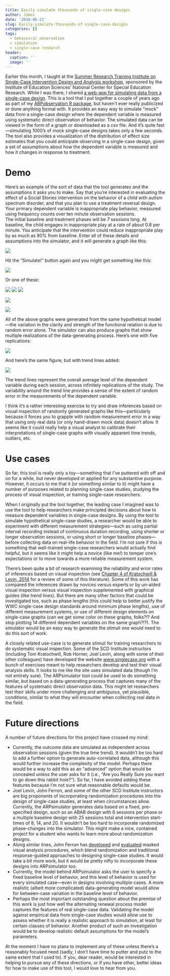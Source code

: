 ```yaml
---
title: Easily simulate thousands of single-case designs
author: James
date: '2018-06-21'
slug: Easily-simulate-thousands-of-single-case-designs
categories: []
tags:
  - behavioral observation
  - simulation
  - single-case research
header:
  caption: ''
  image: ''
---
```


Earlier this month, I taught at the [Summer Research Training Institute on Single-Case Intervention Design and Analysis workshop](https://scdinstitute2018.com/), sponsored by the Institute of Education Sciences' National Center for Special Education Research. 
While I was there, I shared [a web-app for simulating data from a single-case design](https://jepusto.shinyapps.io/ARPsimulator/). 
This is a tool that I put together a couple of years ago as part of my [ARPobservation R package](/software/arpobservation/), but haven't ever really publicized or done anything formal with.
It provides an easy way to simulate "mock" data from a single-case design where the dependent variable is measured using systematic direct observation of behavior.
The simulated data can be viewed in the form of a graph or downloaded as a csv file.
And it's quite fast---simulating 1000's of mock single-case designs takes only a few seconds.
The tool also provides a visualization of the distribution of effect size estimates that you could anticipate observing in a single-case design, given a set of assumptions about how the dependent variable is measured and how it changes in response to treatment. 

# Demo

Here's an example of the sort of data that the tool generates and the assumptions it asks you to make. 
Say that you're interested in evaluating the effect of a Social Stories intervention on the behavior of a child with autism spectrum disorder, and that you plan to use a treatment reversal design.
Your primary dependent variable is inappropriate play behavior, measured using frequency counts over ten minute observation sessions.  
The initial baseline and treatment phases will be 7 sessions long.
At baseline, the child engages in inappropriate play at a rate of about 0.8 per minute. 
You anticipate that the intervention could reduce inappropriate play by as much as 90% from baseline. 
Enter all of these details and assumptions into the simulator, and it will generate a graph like this:

![](/img/Crozier-Tincani-simulated-data-A.png)

Hit the "Simulate!" button again and you might get something like this:

![](/img/Crozier-Tincani-simulated-data-B.png)

Or one of these:

![](/img/Crozier-Tincani-simulated-data-C.png)
![](/img/Crozier-Tincani-simulated-data-A.png)
![](/img/Crozier-Tincani-simulated-data-A.png)

![](/img/Crozier-Tincani-simulated-data-D.png)

![](/img/Crozier-Tincani-simulated-data-E.png)

All of the above graphs were generated from the same hypothetical model---the variation in the  clarity and strength of the functional relation is due to random error alone. 
The simulator can also produce graphs that show multiple realizations of the data-generating process. Here's one with five replications:

![](/img/Crozier-Tincani-simulated-data-5.png)

And here's the same figure, but with trend lines added:

![](/img/Crozier-Tincani-simulated-data-trend.png)

The trend lines represent the overall average level of the dependent variable during each session, across infinitely replications of the study.
The variability around the trend line provides a sense of the extent of random error in the measurements of the dependent variable. 

I think it's a rather interesting exercise to try and draw inferences based on visual inspection of randomly generated graphs like this---particularly because it forces you to grapple with random measurement error in a way that using only real data (or only hand-drawn mock data) doesn't allow.
It seems like it could really help a visual analyst to calibrate their interpretations of single-case graphs with visually apparent time trends, outliers, etc.

# Use cases

So far, this tool is really only a toy---something that I've puttered with off and on for a while, but never developed or applied for any substantive purpose.
However, it occurs to me that it (or something similar to it) might have a number of purposes related to planning single-case studies, studying the process of visual inspection, or training single-case researchers. 

When I originally put the tool together, the leading case I imagined was to use the tool to help researchers make principled decisions about how to measure dependent variables in single-case designs. 
By using the tool to simulate hypothetical single-case studies, a researcher would be able to experiment with different measurement strategies---such as using partial interval recording instead of continuous duration recording, using shorter or longer observation sessions, or using short or longer baseline phases---before collecting data on real-life behavior in the field. 
I'm not sure if this is something that well-trained single-case researchers would actually find helpful, but it seems like it might help a novice (like me!) to temper one's expectations or to move towards a more reliable measurement system. 

There's been quite a bit of research examining the reliability and error rates of inferences based on visual inspection (see [Chapter 4 of Kratochwill & Levin, 2014](http://dx.doi.org/10.1037/14376-004) for a review of some of this literature). 
Some of this work has compared the inferences drawn by novices versus experts or by un-aided visual inspection versus visual inspection supplemented with graphical guides (like trend lines).
But there are many other factors that could be investigated too, such as phase lengths (this could help to better justify the WWC single-case design standards around minimum phase lengths), use of different measurement systems, or use of different design elements on single-case graphs (can we get some color on these graphs, folks?!? And stop plotting 14 different dependent variables on the same graph?!?). 
The simulator would be an easy way to generate the stimuli one would need to do this sort of work. 

A closely related use-case is to generate stimuli for training researchers to do systematic visual inspection. 
Some of the SCD Institute instructors (including Tom Kratochwill, Rob Horner, Joel Levin, along with some of their other colleagues) have developed the website [www.singlecase.org](http://www.singlecase.org) with a bunch of exercises meant to help researchers develop and test their visual analysis skills. 
It looks to me like the site uses simulated data (though I'm not entirely sure). 
The ARPsimulator tool could be used to do something similar, but based on a data-generating process that captures many of the features of systematic direct observation data.
This might let researchers test their skills under more challenging and ambiguous, yet plausible, conditions, similar to what they will encounter when collecting real data in the field.

# Future directions

A number of future directions for this project have crossed my mind:

* Currently, the outcome data are simulated as independent across observation sessions (given the true time trend). It wouldn't be too hard to add a further option to generate auto-correlated data, although this would further increase the complexity of the model. Perhaps there would be a way to add this as an "advanced" option that would be concealed unless the user asks for it (i.e., "Are you Really Sure you want to go down this rabbit hole?"). So far, I have avoided adding these features because I'm not sure what reasonable defaults would be.
* Joel Levin, John Ferron, and some of the other SCD Institute instructors are big proponents of incorporating  randomization procedures into the design of single-case studies, at least when circumstances allow. Currently, the ARPsimulator generates data based on a fixed, pre-specified design, such as an ABAB design with 6 sessions per phase or a multiple baseline design with 25 sessions total and intervention start-times of 8, 14, and 20. It wouldn't be too hard to incorporate randomized phase-changes into the simulator. This might make a nice, contained project for a student who wants to learn more about randomization designs.
* Along similar lines, John Ferron has [developed](https://www.tandfonline.com/doi/abs/10.3200/JEXE.75.1.66-81) and [evaluated](https://doi.org/10.1002/jaba.410) masked visual analysis procedures, which blend randomization and traditional response-guided approaches to designing single-case studies. It would take a bit more work, but it would be pretty nifty to incorporate these designs into ARPsimulator too. 
* Currently, the model behind ARPsimulator asks the user to specify a fixed baseline level of behavior, and this level of behavior is used for every simulated case---even in designs involving multiple cases. A more realistic (albeit more complicated) data-generating model would allow for between-case variation in the baseline level of behavior.
* Perhaps the most important outstanding question about the premise of this work is just how well the alternating renewal process model captures the features of real single-case data. Validating the model against empirical data from single-case studies would allow use to assess whether it is really a realistic approach to simulation, at least for certain classes of behavior. Another product of such an investigation would be to develop realistic default assumptions for the model's parameters. 

At the moment I have no plans to implement any of these unless there's a reasonably focused need (sadly, I don't have time to putter and putz to the same extent that I used to).
If you, dear reader, would be interested in helping to pursue any of these directions, or if you have other, better ideas for how to make use of this tool, I would love to hear from you.
